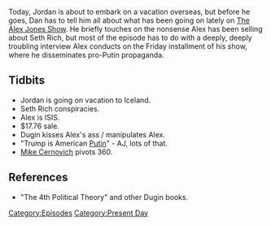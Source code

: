 {{DEFAULTSORT:
    #_EPISODE_0071:August 4, 2017
}}{{Episode
    | title             = August 4, 2017
    | caption           = Listen to this episode on [https://knowledgefight.libsyn.com/knowledge-fight-august-4-2017 Libsyn] [https://open.spotify.com/episode/32XmyG6qaAHT2PWDWoWNVs Spotify], Read the [[Transcript/71: August 4, 2017|Unofficial Transcript]]
    | episodeNumber     = 71
    | length            = 02:28:51
    | airDate           = August 7, 2017
    | coverageStartDate = August 3, 2017
    | coverageEndDate   = August 4, 2017
    | episodeType       = [[:Category:Present Day|Present Day]]
    | appearance        = [[Aleksandr Dugin]], [[Mike Cernovich]]
    | beverage          = Boone's Farm & PBR
    | oocDrop           = Alex is still mad about Jon Oliver
    | previousEpisode   = [[70: Sep 29- Oct 3, 2015]]
    | nextEpisode       = [[72: August 9, 2017]]
}}

{{Stub}}

Today, Jordan is about to embark on a vacation overseas, but before he goes, Dan has to tell him all about what has been going on lately on [[The Alex Jones Show]]. He briefly touches on the nonsense Alex has been selling about Seth Rich, but most of the episode has to do with a deeply, deeply troubling interview Alex conducts on the Friday installment of his show, where he disseminates pro-Putin propaganda.

==Tidbits==

*Jordan is going on vacation to Iceland.
*Seth Rich conspiracies.
*Alex is ISIS.
*$17.76 sale.
*Dugin kisses Alex's ass / manipulates Alex.
*"Trump is American [[Vladimir Putin|Putin]]" - AJ, lots of that.
*[[Mike Cernovich]] pivots 360.

==References==

*"The 4th Political Theory" and other Dugin books.

[[Category:Episodes]]
[[Category:Present Day]]
